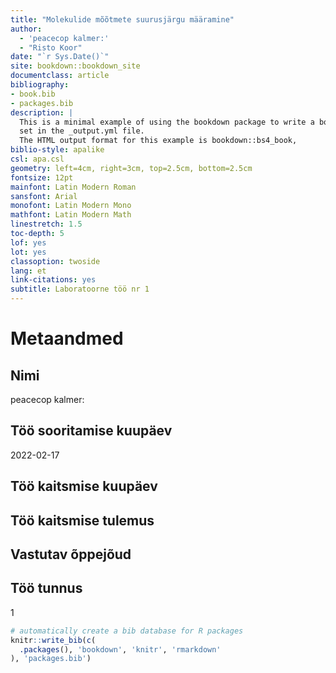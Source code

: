 ```yaml
--- 
title: "Molekulide mõõtmete suurusjärgu määramine"
author:
  - 'peacecop kalmer:'
  - "Risto Koor"
date: "`r Sys.Date()`"
site: bookdown::bookdown_site
documentclass: article
bibliography:
- book.bib
- packages.bib
description: |
  This is a minimal example of using the bookdown package to write a book.
  set in the _output.yml file.
  The HTML output format for this example is bookdown::bs4_book,
biblio-style: apalike
csl: apa.csl
geometry: left=4cm, right=3cm, top=2.5cm, bottom=2.5cm
fontsize: 12pt
mainfont: Latin Modern Roman
sansfont: Arial
monofont: Latin Modern Mono
mathfont: Latin Modern Math
linestretch: 1.5
toc-depth: 5
lof: yes
lot: yes
classoption: twoside
lang: et
link-citations: yes
subtitle: Laboratoorne töö nr 1
---
```


# Metaandmed

## Nimi

peacecop kalmer:

## Töö sooritamise kuupäev

2022-02-17

## Töö kaitsmise kuupäev

## Töö kaitsmise tulemus

## Vastutav õppejõud

## Töö tunnus

1

```r
# automatically create a bib database for R packages
knitr::write_bib(c(
  .packages(), 'bookdown', 'knitr', 'rmarkdown'
), 'packages.bib')
```
